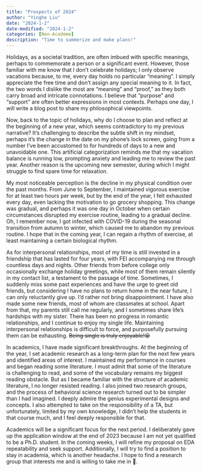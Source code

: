 ```yaml
---
title: "Prospects of 2024"
author: "Yinghe Liu"
date: "2024-1-2"
date-modified: "2024-1-2"
categories: [Non-Academe]
description: "Time to summerize and make plans!"
---
```

Holidays, as a societal tradition, are often imbued with specific meanings, perhaps to commemorate a person or a significant event. However, those familiar with me know that I don't celebrate holidays; I only observe vacations because, to me, every day holds no particular “meaning". I simply appreciate the free time and don't assign any special meaning to it. In fact, the two words I dislike the most are "meaning" and "proof," as they both carry broad and intricate connotations. I believe that "purpose" and "support" are often better expressions in most contexts. Perhaps one day, I will write a blog post to share my philosophical viewpoints.

Now, back to the topic of holidays, why do I choose to plan and reflect at the beginning of a new year, which seems contradictory to my previous narrative? It's challenging to describe the subtle shift in my mindset, perhaps it's the change in the date on my phone's lock screen, going from a number I've been accustomed to for hundreds of days to a new and unavoidable one. This artificial categorization reminds me that my vacation balance is running low, prompting anxiety and leading me to review the past year. Another reason is the upcoming new semester, during which I might struggle to find spare time for relaxation.

My most noticeable perception is the decline in my physical condition over the past months. From June to September, I maintained vigorous exercise for at least two hours per week, but by the end of the year, I felt exhausted every day, even lacking the motivation to go grocery shopping. This change was gradual, and perhaps it was one day in October when certain circumstances disrupted my exercise routine, leading to a gradual decline. Oh, I remember now, I got infected with COVID-19 during the seasonal transition from autumn to winter, which caused me to abandon my previous routine. I hope that in the coming year, I can regain a rhythm of exercise, at least maintaining a certain biological rhythm.

As for interpersonal relationships, most of my time is still invested in a friendship that has lasted for four years, with FEI accompanying me through countless days and nights. Other friends from before college only occasionally exchange holiday greetings, while most of them remain silently in my contact list, a testament to the passage of time. Sometimes, I suddenly miss some past experiences and have the urge to greet old friends, but considering I have no plans to return home in the near future, I can only reluctantly give up. I'd rather not bring disappointment. I have also made some new friends, most of whom are classmates at school. Apart from that, my parents still call me regularly, and I sometimes share life's hardships with my sister. There has been no progress in romantic relationships, and I continue to enjoy my single life. Maintaining interpersonal relationships is difficult to force, and purposefully pursuing them can be exhausting. ~~Being single is truly enjoyable!😝~~

In academics, I have made significant breakthroughs. At the beginning of the year, I set academic research as a long-term plan for the next few years and identified areas of interest. I maintained my performance in courses and began reading some literature. I must admit that some of the literature is challenging to read, and some of the vocabulary remains my biggest reading obstacle. But as I became familiar with the structure of academic literature, I no longer resisted reading. I also joined two research groups, and the process of behavioral science research turned out to be simpler than I had imagined. I deeply admire the genius experimental designs and concepts. I also attempted to take on the responsibility of a TA, but unfortunately, limited by my own knowledge, I didn't help the students in that course much, and I feel deeply responsible for that.

Academics will be a significant focus for the next period. I deliberately gave up the application window at the end of 2023 because I am not yet qualified to be a Ph.D. student. In the coming weeks, I will refine my proposal on EDA repeatability and seek support. Additionally, I will try to find a position to stay in academia, which is another headache. I hope to find a research group that interests me and is willing to take me in  &#x1F979;. 

